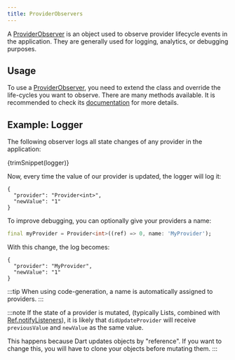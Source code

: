 ```yaml
---
title: ProviderObservers
---
```


A [ProviderObserver] is an object used to observe provider lifecycle events in the application.
They are generally used for logging, analytics, or debugging purposes. 

## Usage

To use a [ProviderObserver], you need to extend the class and override the life-cycles you want to observe.
There are many methods available. It is recommended to check its [documentation][ProviderObserver] for more details.

## Example: Logger

The following observer logs all state changes of any provider in the application:

<CodeBlock>{trimSnippet(logger)}</CodeBlock>

Now, every time the value of our provider is updated, the logger will log it:

```
{
  "provider": "Provider<int>",
  "newValue": "1"
}
```

To improve debugging, you can optionally give your providers a name:  
```dart
final myProvider = Provider<int>((ref) => 0, name: 'MyProvider');
```

With this change, the log becomes:
```
{
  "provider": "MyProvider",
  "newValue": "1"
}
```

:::tip
When using code-generation, a name is automatically assigned to providers.
:::


:::note
If the state of a provider is mutated, (typically Lists, combined with [Ref.notifyListeners]),
it is likely that `didUpdateProvider` will receive `previousValue` and `newValue` as the same value.

This happens because Dart updates objects by "reference".
If you want to change this, you will have to clone your objects before mutating them.
:::




[ProviderContainer]: https://pub.dev/documentation/hooks_riverpod/3.0.0-dev.15/hooks_riverpod/ProviderContainer-class.html
[ProviderScope]: https://pub.dev/documentation/hooks_riverpod/3.0.0-dev.15/hooks_riverpod/ProviderScope-class.html
[ProviderObserver]: https://pub.dev/documentation/hooks_riverpod/3.0.0-dev.15/hooks_riverpod/ProviderObserver-class.html
[Ref.notifyListeners]: https://pub.dev/documentation/hooks_riverpod/3.0.0-dev.15/hooks_riverpod/Ref/notifyListeners.html